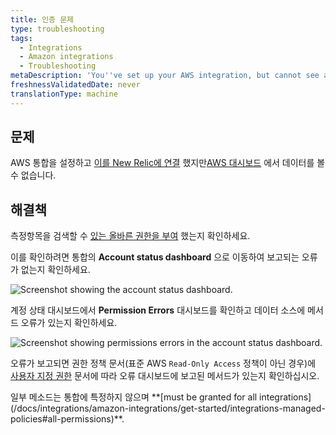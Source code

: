 ```yaml
---
title: 인증 문제
type: troubleshooting
tags:
  - Integrations
  - Amazon integrations
  - Troubleshooting
metaDescription: 'You''ve set up your AWS integration, but cannot see any data due to authentication issues.'
freshnessValidatedDate: never
translationType: machine
---
```


## 문제

AWS 통합을 설정하고 [이를 New Relic에 연결](/docs/integrations/amazon-integrations/get-started/connect-aws-infrastructure) 했지만[AWS 대시보드](/docs/integrations/amazon-integrations/get-started/introduction-aws-integrations#insights) 에서 데이터를 볼 수 없습니다.

## 해결책

측정항목을 검색할 수 [있는 올바른 권한을 부여](/docs/integrations/amazon-integrations/get-started/integrations-managed-policies) 했는지 확인하세요.

이를 확인하려면 통합의 <DNT>**Account status dashboard**</DNT> 으로 이동하여 보고되는 오류가 없는지 확인하세요.

<img
  title="AWS account status dashboard"
  alt="Screenshot showing the account status dashboard."
  src="/images/infrastructure_screenshot-crop_aws-account.webp"
/>

계정 상태 대시보드에서 <DNT>**Permission Errors**</DNT> 대시보드를 확인하고 데이터 소스에 메서드 오류가 있는지 확인하세요.

<img
  title="Permission errors in the AWS account status dashboard"
  alt="Screenshot showing permissions errors in the account status dashboard."
  src="/images/infrastructure_screenshot-crop_aws-permission-errors.webp"
/>

오류가 보고되면 권한 정책 문서(표준 AWS `Read-Only Access` 정책이 아닌 경우)에 [사용자 지정 권한](/docs/integrations/amazon-integrations/get-started/integrations-managed-policies) 문서에 따라 오류 대시보드에 보고된 메서드가 있는지 확인하십시오.

<Callout variant="important">
  일부 메소드는 통합에 특정하지 않으며 <DNT>**[must be granted for all integrations](/docs/integrations/amazon-integrations/get-started/integrations-managed-policies#all-permissions)**</DNT>.
</Callout>
